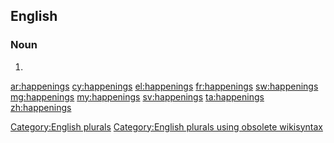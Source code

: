 ==English==

===Noun===
{{head|en}}

# {{plural of|happening}}

[[Category:English plurals]][[Category:English plurals using obsolete wikisyntax]]

[[ar:happenings]]
[[cy:happenings]]
[[el:happenings]]
[[fr:happenings]]
[[sw:happenings]]
[[mg:happenings]]
[[my:happenings]]
[[sv:happenings]]
[[ta:happenings]]
[[zh:happenings]]